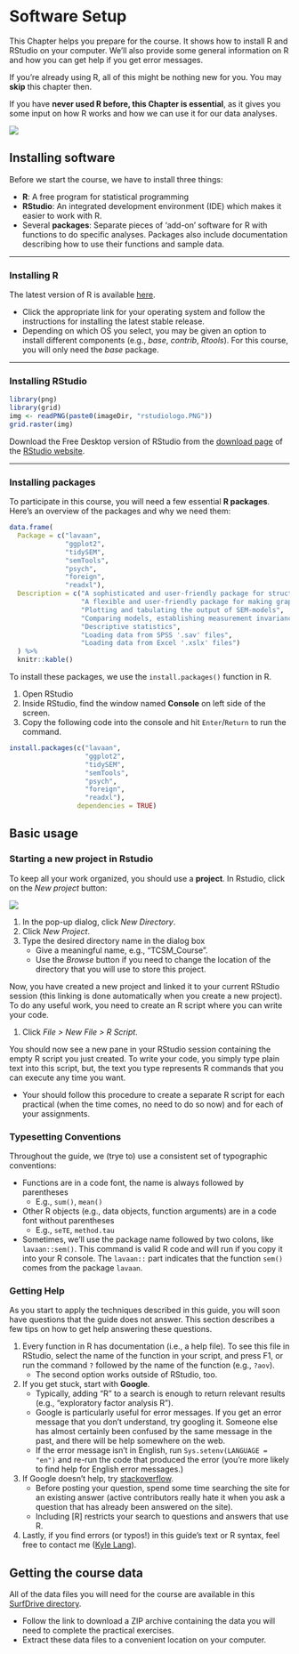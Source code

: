 # Software Setup {-}

This Chapter helps you prepare for the course. It shows how to install R and 
RStudio on your computer. We'll also provide some general information on R and 
how you can get help if you get error messages. 

If you're already using R, all of this might be nothing new for you. You may 
**skip** this chapter then.

If you have **never used R before, this Chapter is essential**, as it gives you 
some input on how R works and how we can use it for our data analyses.

![](../images/chap2.jpg)

## Installing software 

Before we start the course, we have to install three things:

- **R**: A free program for statistical programming
- **RStudio**: An integrated development environment (IDE) which makes it easier 
to work with R. 
- Several **packages**: Separate pieces of 'add-on' software for R with 
functions to do specific analyses. Packages also include documentation describing 
how to use their functions and sample data.

---

### Installing R

The latest version of R is available [here](https://cran.r-project.org).

- Click the appropriate link for your operating system and follow the 
instructions for installing the latest stable release.
- Depending on which OS you select, you may be given an option to install 
different components (e.g., *base*, *contrib*, *Rtools*). For this course, you 
will only need the *base* package. 

---

### Installing RStudio

```{r, echo = FALSE, fig.width = 3, fig.height = 2}
library(png)
library(grid)
img <- readPNG(paste0(imageDir, "rstudiologo.PNG"))
grid.raster(img)
```

Download the Free Desktop version of RStudio from the 
[download page](https://www.rstudio.com/products/rstudio/download/) of the 
[RStudio website](https://www.rstudio.com/).

---

### Installing packages {#installpackages}

To participate in this course, you will need a few essential **R packages**. 
Here's an overview of the packages and why we need them:

```{r, echo = FALSE}
data.frame(
  Package = c("lavaan", 
              "ggplot2", 
              "tidySEM", 
              "semTools", 
              "psych", 
              "foreign", 
              "readxl"),
  Description = c("A sophisticated and user-friendly package for structural equation modeling", 
                  "A flexible and user-friendly package for making graphs", 
                  "Plotting and tabulating the output of SEM-models", 
                  "Comparing models, establishing measurement invariance across groups", 
                  "Descriptive statistics", 
                  "Loading data from SPSS '.sav' files", 
                  "Loading data from Excel '.xslx' files")
  ) %>%
  knitr::kable()
```

To install these packages, we use the `install.packages()` function in R.

1. Open RStudio
1. Inside RStudio, find the window named **Console** on left side of the screen.
3. Copy the following code into the console and hit `Enter`/`Return` to run the 
command.

```{r, eval = FALSE}
install.packages(c("lavaan", 
                   "ggplot2", 
                   "tidySEM", 
                   "semTools", 
                   "psych", 
                   "foreign", 
                   "readxl"), 
                 dependencies = TRUE)
```

## Basic usage

### Starting a new project in Rstudio
 
To keep all your work organized, you should use a **project**. In Rstudio, click 
on the *New project* button:

![](../images/tut_new_proj.png)

1. In the pop-up dialog, click *New Directory*.
1. Click *New Project*.
1. Type the desired directory name in the dialog box 
   - Give a meaningful name, e.g., "TCSM_Course".
   - Use the *Browse* button if you need to change the location of the directory 
   that you will use to store this project. 

Now, you have created a new project and linked it to your current RStudio session 
(this linking is done automatically when you create a new project). To do any
useful work, you need to create an R script where you can write your code.

1. Click *File > New File > R Script*. 

You should now see a new pane in your RStudio session containing the empty R 
script you just created. To write your code, you simply type plain text into this 
script, but, the text you type represents R commands that you can execute any 
time you want. 

- Your should follow this procedure to create a separate R script for each 
practical (when the time comes, no need to do so now) and for each of your 
assignments.

<!----------------------------------------------------------------------------->

### Typesetting Conventions

Throughout the guide, we (trye to) use a consistent set of typographic conventions:

- Functions are in a code font, the name is always followed by parentheses
   - E.g., `sum()`, `mean()`
- Other R objects (e.g., data objects, function arguments) are in a code font 
without parentheses
   - E.g., `seTE`, `method.tau` 
- Sometimes, we’ll use the package name followed by two colons, like
`lavaan::sem()`. This command is valid R code and will run if you copy it into 
your R console. The `lavaan::` part indicates that the function `sem()` comes 
from the package `lavaan`.

<!----------------------------------------------------------------------------->

### Getting Help

As you start to apply the techniques described in this guide, you will soon have
questions that the guide does not answer. This section describes a few tips on 
how to get help answering these questions.

1. Every function in R has documentation (i.e., a help file). To see this file 
in RStudio, select the name of the function in your script, and press F1, or run 
the command `?` followed by the name of the function (e.g., `?aov`).
   - The second option works outside of RStudio, too.
1. If you get stuck, start with **Google**. 
   - Typically, adding “R” to a search is enough to return relevant results (e.g., 
   "exploratory factor analysis R"). 
   - Google is particularly useful for error messages. If you get an error 
   message that you don't understand, try googling it. Someone else has almost
   certainly been confused by the same message in the past, and there will be 
   help somewhere on the web. 
   - If the error message isn’t in English, run `Sys.setenv(LANGUAGE = "en")` 
   and re-run the code that produced the error (you’re more likely to find help 
   for English error messages.)
1. If Google doesn’t help, try [stackoverflow](https://stackoverflow.com). 
   - Before posting your question, spend some time searching the site for an 
   existing answer (active contributors really hate it when you ask a question 
   that has already been answered on the site).
   - Including [R] restricts your search to questions and answers that use R.
1. Lastly, if you find errors (or typos!) in this guide's text or R syntax, feel 
free to contact me ([Kyle Lang](mailto:k.m.lang@uu.nl)).

## Getting the course data

All of the data files you will need for the course are available in this 
[SurfDrive directory](https://surfdrive.surf.nl/files/index.php/s/93FzuSnGidunEVA).

- Follow the link to download a ZIP archive containing the data you will need to 
complete the practical exercises.
- Extract these data files to a convenient location on your computer.
